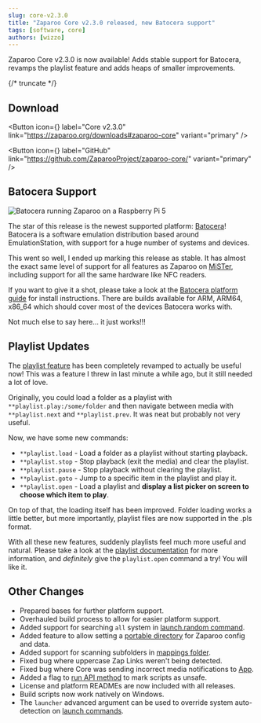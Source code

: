 ```yaml
---
slug: core-v2.3.0
title: "Zaparoo Core v2.3.0 released, new Batocera support"
tags: [software, core]
authors: [wizzo]
---
```


Zaparoo Core v2.3.0 is now available! Adds stable support for Batocera, revamps the playlist feature and adds heaps of smaller improvements.

{/* truncate */}

## Download

<Button
  icon={<FAIcon icon="download" />}
  label="Core v2.3.0"
  link="https://zaparoo.org/downloads#zaparoo-core"
  variant="primary"
/>

<Button
  icon={<FAIcon icon="fa-brands fa-github" />}
  label="GitHub"
  link="https://github.com/ZaparooProject/zaparoo-core/"
  variant="primary"
/>

## Batocera Support

![Batocera running Zaparoo on a Raspberry Pi 5](batocera_desk.jpg)

The star of this release is the newest supported platform: [Batocera](https://batocera.org/)! Batocera is a software emulation distribution based around EmulationStation, with support for a huge number of systems and devices.

This went so well, I ended up marking this release as stable. It has almost the exact same level of support for all features as Zaparoo on [MiSTer](/docs/platforms/mister), including support for all the same hardware like NFC readers.

If you want to give it a shot, please take a look at the [Batocera platform guide](/docs/platforms/batocera) for install instructions. There are builds available for ARM, ARM64, x86_64 which should cover most of the devices Batocera works with.

Not much else to say here... it just works!!!

## Playlist Updates

The [playlist feature](/docs/zapscript/playlist) has been completely revamped to actually be useful now! This was a feature I threw in last minute a while ago, but it still needed a lot of love.

Originally, you could load a folder as a playlist with `**playlist.play:/some/folder` and then navigate between media with `**playlist.next` and `**playlist.prev`. It was neat but probably not very useful.

Now, we have some new commands:

- `**playlist.load` - Load a folder as a playlist without starting playback.
- `**playlist.stop` - Stop playback (exit the media) and clear the playlist.
- `**playlist.pause` - Stop playback without clearing the playlist.
- `**playlist.goto` - Jump to a specific item in the playlist and play it.
- `**playlist.open` - Load a playlist and **display a list picker on screen to choose which item to play**.

On top of that, the loading itself has been improved. Folder loading works a little better, but more importantly, playlist files are now supported in the .pls format.

With all these new features, suddenly playlists feel much more useful and natural. Please take a look at the [playlist documentation](/docs/zapscript/playlist) for more information, and _definitely_ give the `playlist.open` command a try! You will like it.

## Other Changes

- Prepared bases for further platform support.
- Overhauled build process to allow for easier platform support.
- Added support for searching `all` system in [launch.random command](/docs/zapscript/launch#launch.random).
- Added feature to allow setting a [portable directory](/docs/core/config) for Zaparoo config and data.
- Added support for scanning subfolders in [mappings folder](/docs/core/mappings).
- Fixed bug where uppercase Zap Links weren't being detected.
- Fixed bug where Core was sending incorrect media notifications to [App](/docs/app/).
- Added a flag to [run API method](/docs/core/api/methods#run) to mark scripts as unsafe.
- License and platform READMEs are now included with all releases.
- Build scripts now work natively on Windows.
- The `launcher` advanced argument can be used to override system auto-detection on [launch commands](/docs/zapscript/launch).
